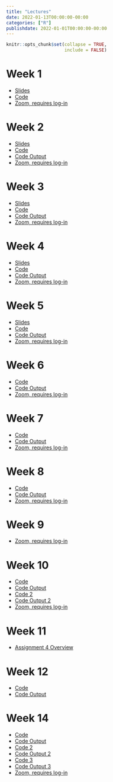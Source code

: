 ```yaml
---
title: "Lectures"
date: 2022-01-13T00:00:00-00:00
categories: ["R"]
publishdate: 2022-01-01T00:00:00-00:00
---
```


```r
knitr::opts_chunk$set(collapse = TRUE,
                      include = FALSE)
```

# Week 1

- [Slides](/lectures/week_1.html)
- [Code](/lectures/week_1.R)
- [Zoom, requires log-in](https://uic.zoom.us/rec/share/1zxve9GhpXo03ewLF6nuIT815dEMflUmt5JlzW9TZyOCceCYq82pljPwRmx_q9ey.vMFwpBLBhwRJiPNZ)

# Week 2

- [Slides](/lectures/week_2.html)
- [Code](/lectures/week_2_spatial.Rmd)
- [Code Output](/lectures/week_2_spatial.html)
- [Zoom, requires log-in](https://uic.zoom.us/rec/share/h6XgGC0LZhG5OPibcxE0x4Q3JWbMLXCl2ybr-DOxlER9ZivfnmbNWYhPXpnxJ4ts.UMyJbIAU5I2Gd9J1 )

# Week 3

- [Slides](https://docs.google.com/presentation/d/1BsgLD78mG1i6DVbBU09qRPSC2CEmCuFp42e594lyoR8/edit?usp=sharing)
- [Code](/lectures/week_3_regression_and_kmeans.Rmd)
- [Code Output](/lectures/week_3_regression_and_kmeans.html)
- [Zoom, requires log-in](https://uic.zoom.us/rec/share/a1bTqWEmStpxIue8YjjiL3xegtQ9IlLIG8rbbj189YYwBy5uqj2pzaK0YrZpUFkZ.LrBjHiHc8P9Ze3b9 )

# Week 4

- [Slides](https://docs.google.com/presentation/d/16lLXLg_2G5H9G8cb4YM4XXmTPXNCpK6EvkXfvTZFdoM/edit?usp=sharing)
- [Code](/lectures/week_4.Rmd)
- [Code Output](/lectures/week_4.html)
- [Zoom, requires log-in](https://uic.zoom.us/rec/share/8pCkSYy7CVl4PflrgX-B6-4ATmWWSxwaJiWzNcWhjdYt2xBRvYQ8Q8mx5H6MfoGX.JBWiNXOmxBOfX3oa)

# Week 5

- [Slides](https://docs.google.com/presentation/d/1j7S7FDCjgT0UrdzSdFeXVYBo93E6YaBGIcv2UwY1Vi0/edit?usp=sharing)
- [Code](/lectures/week_5.Rmd)
- [Code Output](/lectures/week_5.html)
- [Zoom, requires log-in](https://uic.zoom.us/rec/share/7A1baGspgTMWoz37XxwzDasgvrrFWU090bwiTLQbcq_GZ0rSaeKskXKP4kM6wZDD.CMiw5sXWJaUx0TIa )

# Week 6

- [Code](/lectures/week_6.Rmd)
- [Code Output](/lectures/week_6.html)
- [Zoom, requires log-in](https://uic.zoom.us/rec/share/JQIffpaM2etxb8bfzaWWov-imvg7vcm8YW9KyLfPlqR9p3C2SKEDf3H_iElBDjVM.KdBE8euSJfut0dqA)

# Week 7

- [Code](/lectures/week_7.Rmd)
- [Code Output](/lectures/week_7.html)
- [Zoom, requires log-in](https://uic.zoom.us/rec/share/u0dqhfrpqNJya1WLFAjS5_R9XY7SM_qzbBhpmixLuBfaKPTUeJVcVIGIVlo_2Y8.SAQSKOznyKauwcUQ)

# Week 8

- [Code](/lectures/week_8.Rmd)
- [Code Output](/lectures/week_8.html)
- [Zoom, requires log-in](https://uic.zoom.us/rec/share/M11yFD2dHL4qp2R5fAwEVEpIknhhHWE2g99k-gldeALiRw3_OyC6ZP20VMBVEBJh.AO-IWus9ECuWKlno)

# Week 9

- [Zoom, requires log-in](https://uic.zoom.us/rec/share/Q7juDjlB8I0mjd0kTRQyC9q2EDz6kxLDdEy2vYGDzzV7QweTLRHN2-YyosE0wDPm.V6S3AzvBt-KrfTHt )

# Week 10

- [Code](/lectures/week_10.Rmd)
- [Code Output](/lectures/week_10.html)
- [Code 2](/lectures/week_10_part2.Rmd)
- [Code Output 2](/lectures/week_10_part2.html)
- [Zoom, requires log-in](https://uic.zoom.us/rec/share/8JPVjqiUTR4cg7bAXF58kjYQjh7OwQitpuYD1Yv0g03yEwiEkgc6ts4Rpp1EiCoF.EafJGYUdPHu12dKG )

# Week 11

- [Assignment 4 Overview](https://uic.zoom.us/rec/share/-_rf8ZsdHbRmVqzHVyLoCITybgXBREJSDlo5XdXTWN8W77Ptg9_FUoYdprFW5kP2.eNlxysx-2FbvdofA?startTime=1648165578000)

# Week 12

- [Code](/lectures/week_12.Rmd)
- [Code Output](/lectures/week_12.html)

# Week 14

- [Code](/lectures/week_14.Rmd)
- [Code Output](/lectures/week_14.html)
- [Code 2](/lectures/week_14_2.Rmd)
- [Code Output 2](/lectures/week_14_2.html)
- [Code 3](/lectures/week_14_3.Rmd)
- [Code Output 3](/lectures/week_14_3.html)
- [Zoom, requires log-in](https://uic.zoom.us/rec/share/6Ei1CFo1ZXvezBXUn8OOThE7QmZG25QngeXijXQds63ORDfCKscOCVC7SKq4SzE.ss0gDSvKDeISLIHM )